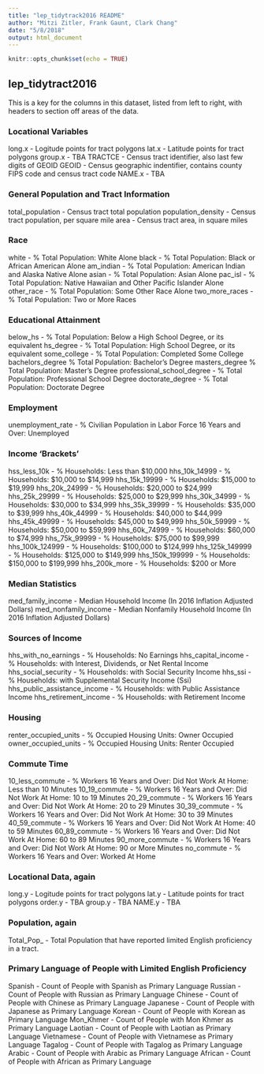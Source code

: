 ```yaml
---
title: "lep_tidytrack2016 README"
author: "Mitzi Zitler, Frank Gaunt, Clark Chang"
date: "5/8/2018"
output: html_document
---
```


```r
knitr::opts_chunk$set(echo = TRUE)
```

## lep_tidytract2016
This is a key for the columns in this dataset, listed from left to right, with headers to section off areas of the data.

### Locational Variables
long.x - Logitude points for tract polygons
lat.x - Latitude points for tract polygons
group.x - TBA
TRACTCE - Census tract identifier, also last few digits of GEOID
GEOID - Census geographic indentifier, contains county FIPS code and census tract code
NAME.x - TBA

### General Population and Tract Information
total_population - Census tract total population
population_density - Census tract population, per square mile
area - Census tract area, in square miles

### Race
white - % Total Population: White Alone
black - % Total Population: Black or African American Alone
am_indian - % Total Population: American Indian and Alaska Native Alone
asian - % Total Population: Asian Alone
pac_isl - % Total Population: Native Hawaiian and Other Pacific Islander Alone
other_race - % Total Population: Some Other Race Alone
two_more_races - % Total Population: Two or More Races

### Educational Attainment
below_hs - % Total Population: Below a High School Degree, or its equivalent
hs_degree - % Total Population: High School Degree, or its equivalent
some_college - % Total Population: Completed Some College
bachelors_degree % Total Population: Bachelor's Degree
masters_degree % Total Population: Master's Degree
professional_school_degree - % Total Population: Professional School Degree
doctorate_degree - % Total Population: Doctorate Degree

### Employment
unemployment_rate - % Civilian Population in Labor Force 16 Years and Over: Unemployed

### Income 'Brackets'
hss_less_10k - % Households: Less than $10,000
hhs_10k_14999 - % Households: $10,000 to $14,999
hhs_15k_19999 - % Households: $15,000 to $19,999
hhs_20k_24999 - % Households: $20,000 to $24,999
hhs_25k_29999 - % Households: $25,000 to $29,999
hhs_30k_34999 - % Households: $30,000 to $34,999
hhs_35k_39999 - % Households: $35,000 to $39,999
hhs_40k_44999 - % Households: $40,000 to $44,999
hhs_45k_49999 - % Households: $45,000 to $49,999
hhs_50k_59999 - % Households: $50,000 to $59,999
hhs_60k_74999 - % Households: $60,000 to $74,999
hhs_75k_99999 - % Households: $75,000 to $99,999
hhs_100k_124999 - % Households: $100,000 to $124,999
hhs_125k_149999 - % Households: $125,000 to $149,999
hhs_150k_199999 - % Households: $150,000 to $199,999
hhs_200k_more - % Households: $200 or More

### Median Statistics
med_family_income - Median Household Income (In 2016 Inflation Adjusted Dollars)
med_nonfamily_income - Median Nonfamily Household Income (In 2016 Inflation Adjusted Dollars)

### Sources of Income
hhs_with_no_earnings - % Households: No Earnings
hhs_capital_income - % Households: with Interest, Dividends, or Net Rental Income
hhs_social_security - % Households: with Social Security Income
hhs_ssi - % Households: with Supplemental Security Income (Ssi)
hhs_public_assistance_income - % Households: with Public Assistance Income
hhs_retirement_income - % Households: with Retirement Income

### Housing
renter_occupied_units - % Occupied Housing Units: Owner Occupied
owner_occupied_units - % Occupied Housing Units: Renter Occupied

### Commute Time
10_less_commute - % Workers 16 Years and Over: Did Not Work At Home: Less than 10 Minutes
10_19_commute - % Workers 16 Years and Over: Did Not Work At Home: 10 to 19 Minutes
20_29_commute - % Workers 16 Years and Over: Did Not Work At Home: 20 to 29 Minutes
30_39_commute - % Workers 16 Years and Over: Did Not Work At Home: 30 to 39 Minutes
40_59_commute - % Workers 16 Years and Over: Did Not Work At Home: 40 to 59 Minutes
60_89_commute - % Workers 16 Years and Over: Did Not Work At Home: 60 to 89 Minutes
90_more_commute - % Workers 16 Years and Over: Did Not Work At Home: 90 or More Minutes
no_commute - % Workers 16 Years and Over: Worked At Home

### Locational Data, again
long.y - Logitude points for tract polygons
lat.y - Latitude points for tract polygons
order.y - TBA
group.y - TBA
NAME.y - TBA

### Population, again
Total_Pop_ - Total Population that have reported limited English proficiency in a tract.

### Primary Language of People with Limited English Proficiency
Spanish - Count of People with Spanish as Primary Language
Russian - Count of People with Russian as Primary Language
Chinese - Count of People with Chinese as Primary Language
Japanese - Count of People with Japanese as Primary Language
Korean - Count of People with Korean as Primary Language
Mon_Khmer - Count of People with Mon Khmer as Primary Language
Laotian - Count of People with Laotian as Primary Language
Vietnamese - Count of People with Vietnamese as Primary Language
Tagalog - Count of People with Tagalog as Primary Language
Arabic - Count of People with Arabic as Primary Language
African - Count of People with African as Primary Language